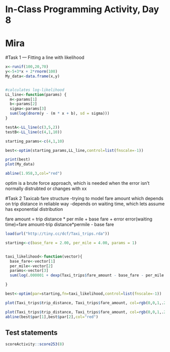 # In-Class Programming Activity, Day 8

# Mira

#Task 1 — Fitting a line with likelihood


```r
x<-runif(100,20,70)
y<-5+3*x + 2*rnorm(100)
My_data<-data.frame(x,y)


#calculates log-likelihood
LL_line<-function(params) {
  m<-params[1]
  b<-params[2]
  sigma<-params[3]
  sum(log(dnorm(y - (m * x + b), sd = sigma)))
}

testA<-LL_line(c(3,5,2))
testB<-LL_line(c(4,1,10))

starting_params<-c(4,1,10)

best<-optim(starting_params,LL_line,control=list(fnscale=-1))

print(best)
plot(My_data)

abline(1.958,3,col="red")
```

optim is a brute force approach, which is needed when the error isn't normally distrubted or changes with xx

#Task 2 Taxicab fare structure
-trying to model fare amount which depends on trip distance in reliable way
-depends  on waiting time, which lets assume has exponential distribution

  fare amount = trip distance * per mile + base fare + error
  error(waiting time)=fare amount-trip distance*permile - base fare

```r
load(url("http://tiny.cc/dcf/Taxi_trips.rda"))

starting<-c(base_fare = 2.00, per_mile = 4.00, params = 1)


taxi_likelihood<-function(vector){
  base_fare<-vector[1]
  per_mile<-vector[2]
  params<-vector[3]
  sum(log(.000001 + dexp(Taxi_trips$fare_amount - base_fare - per_mile * Taxi_trips$trip_distance, params)))

}

best<-optim(par=starting,fn=taxi_likelihood,control=list(fnscale=-1)) 

plot(Taxi_trips$trip_distance, Taxi_trips$fare_amount, col=rgb(0,0,1,.25),pch=16)
```

```r
plot(Taxi_trips$trip_distance, Taxi_trips$fare_amount, col=rgb(0,0,1,.25),pch=16)
abline(best$par[1],best$par[2],col="red")
```

## Test statements

```r
scoreActivity::score253(8)
```